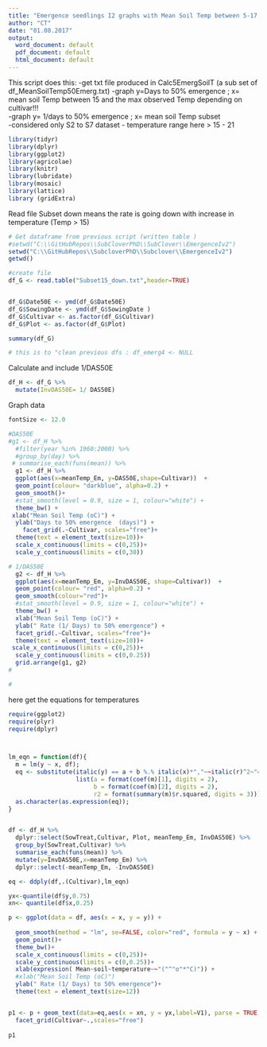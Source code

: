 ```yaml
---
title: "Emergence seedlings I2 graphs with Mean Soil Temp between 5-17.5"
author: "CT"
date: "01.08.2017"
output: 
  word_document: default
  pdf_document: default
  html_document: default
---
```


This script does this:
-get txt file produced in Calc5EmergSoilT (a sub set of  df_MeanSoilTemp50Emerg.txt)
-graph y=Days to 50% emergence ; x= mean soil Temp between 15 and the max observed Temp depending on cultivar!!!  
-graph y= 1/days to 50% emergence ; x= mean soil Temp subset  
-considered only S2 to S7 dataset 
- temperature range here > 15 - 21 
 


```r

library(tidyr)
library(dplyr)
library(ggplot2)
library(agricolae)
library(knitr)
library(lubridate)
library(mosaic)
library(lattice)
library (gridExtra)
```
Read file Subset down means the rate is going down with increase in temperature (Temp > 15)

```r
# Get dataframe from previous script (written table )
#setwd("C:\\GitHubRepos\\SubCloverPhD\\SubClover\\EmergenceIv2")
setwd("C:\\GitHubRepos\\SubcloverPhD\\Subclover\\EmergenceIv2")
getwd()

#create file
df_G <- read.table("Subset15_down.txt",header=TRUE)


df_G$Date50E <- ymd(df_G$Date50E)
df_G$SowingDate <- ymd(df_G$SowingDate )
df_G$Cultivar <- as.factor(df_G$Cultivar)
df_G$Plot <- as.factor(df_G$Plot)

summary(df_G)

# this is to "clean previous dfs : df_emerg4 <- NULL

```

Calculate and include 1/DAS50E 


```r

df_H <- df_G %>%
  mutate(InvDAS50E= 1/ DAS50E)

```

Graph data
```r



fontSize <- 12.0

#DAS50E
#g1 <- df_H %>%
  #filter(year %in% 1960:2000) %>%
  #group_by(day) %>%
 # summarise_each(funs(mean)) %>%
  g1 <- df_H %>%
  ggplot(aes(x=meanTemp_Em, y=DAS50E,shape=Cultivar))  +
  geom_point(colour= "darkblue", alpha=0.2) +
  geom_smooth()+
  #stat_smooth(level = 0.9, size = 1, colour="white") + 
  theme_bw() +
 xlab("Mean Soil Temp (oC)") + 
  ylab("Days to 50% emergence  (days)") +
    facet_grid(.~Cultivar, scales="free")+
  theme(text = element_text(size=10))+
  scale_x_continuous(limits = c(0,25))+
  scale_y_continuous(limits = c(0,30))

# 1/DAS50E
  g2 <- df_H %>%
  ggplot(aes(x=meanTemp_Em, y=InvDAS50E, shape=Cultivar))  +
  geom_point(colour= "red", alpha=0.2) +
  geom_smooth(colour="red")+
  #stat_smooth(level = 0.9, size = 1, colour="white") + 
  theme_bw() +
  xlab("Mean Soil Temp (oC)") + 
  ylab(" Rate (1/ Days) to 50% emergence") +
  facet_grid(.~Cultivar, scales="free")+
  theme(text = element_text(size=10))+
 scale_x_continuous(limits = c(0,25))+
  scale_y_continuous(limits = c(0,0.25))
  grid.arrange(g1, g2)
# 

# 

```





here get the equations for  temperatures  

```r
require(ggplot2)
require(plyr)
require(dplyr)



lm_eqn = function(df){
  m = lm(y ~ x, df);
  eq <- substitute(italic(y) == a + b %.% italic(x)*","~~italic(r)^2~"="~r2, 
                   list(a = format(coef(m)[1], digits = 2), 
                        b = format(coef(m)[2], digits = 2), 
                        r2 = format(summary(m)$r.squared, digits = 3)))
  as.character(as.expression(eq));                 
}


df <- df_H %>%
  dplyr::select(SowTreat,Cultivar, Plot, meanTemp_Em, InvDAS50E) %>%
  group_by(SowTreat,Cultivar) %>%
  summarise_each(funs(mean)) %>%
  mutate(y=InvDAS50E,x=meanTemp_Em) %>%
  dplyr::select(-meanTemp_Em, -InvDAS50E)

eq <- ddply(df,.(Cultivar),lm_eqn)

yx<-quantile(df$y,0.75)
xn<- quantile(df$x,0.25)

p <- ggplot(data = df, aes(x = x, y = y)) +
  
  geom_smooth(method = "lm", se=FALSE, color="red", formula = y ~ x) +
  geom_point()+
  theme_bw()+
  scale_x_continuous(limits = c(0,25))+
  scale_y_continuous(limits = c(0,0.25))+
  xlab(expression( Mean~soil~temperature~~"("^"o"*"C)")) + 
  #xlab("Mean Soil Temp (oC)")  
  ylab(" Rate (1/ Days) to 50% emergence")+
  theme(text = element_text(size=12))


p1 <- p + geom_text(data=eq,aes(x = xn, y = yx,label=V1), parse = TRUE, inherit.aes=FALSE) + 
  facet_grid(Cultivar~.,scales="free")
  
p1
```

